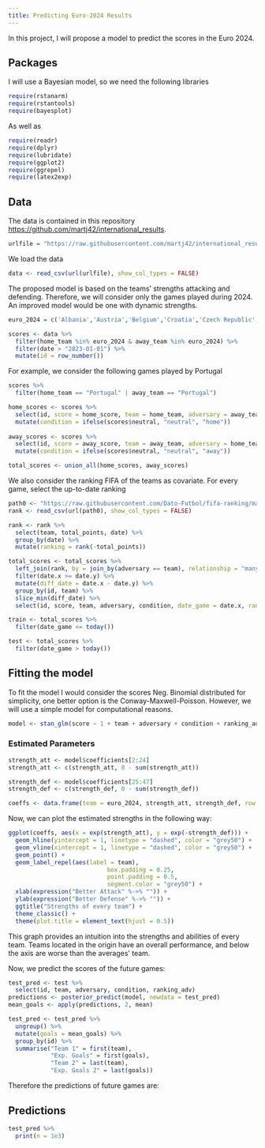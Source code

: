 ```yaml
---
title: Predicting Euro-2024 Results
---
```


In this project, I will propose a model to predict the scores in the Euro 2024.

## Packages

I will use a Bayesian model, so we need the following libraries

```r
require(rstanarm)
require(rstantools)
require(bayesplot)
```

As well as

```r
require(readr)
require(dplyr)
require(lubridate)
require(ggplot2)
require(ggrepel)
require(latex2exp)
```

## Data

The data is contained in this repository <https://github.com/martj42/international_results>.

```r
urlfile = "https://raw.githubusercontent.com/martj42/international_results/master/results.csv"
```

We load the data

```r
data <- read_csv(url(urlfile), show_col_types = FALSE)
```

The proposed model is based on the teams' strengths attacking and defending. Therefore, we will consider only the games played during 2024. An improved model would be one with dynamic strengths.

```r
euro_2024 = c('Albania','Austria','Belgium','Croatia','Czech Republic','Denmark','England','France','Georgia','Germany','Hungary','Italy','Netherlands','Poland','Portugal','Romania','Scotland','Serbia','Slovakia','Slovenia','Spain','Switzerland','Turkey','Ukraine')

scores <- data %>% 
  filter(home_team %in% euro_2024 & away_team %in% euro_2024) %>% 
  filter(date > "2023-01-01") %>% 
  mutate(id = row_number())

```

For example, we consider the following games played by Portugal

```r
scores %>% 
  filter(home_team == "Portugal" | away_team == "Portugal")
```

```r
home_scores <- scores %>% 
  select(id, score = home_score, team = home_team, adversary = away_team, date = date) %>% 
  mutate(condition = ifelse(scores$neutral, "neutral", "home"))
  
away_scores <- scores %>% 
  select(id, score = away_score, team = away_team, adversary = home_team, date = date) %>% 
  mutate(condition = ifelse(scores$neutral, "neutral", "away"))

total_scores <- union_all(home_scores, away_scores)
```

We also consider the ranking FIFA of the teams as covariate. For every game, select the up-to-date ranking

```r
path0 <- "https://raw.githubusercontent.com/Dato-Futbol/fifa-ranking/master/ranking_fifa_historical.csv"
rank <- read_csv(url(path0), show_col_types = FALSE)

rank <- rank %>% 
  select(team, total_points, date) %>% 
  group_by(date) %>% 
  mutate(ranking = rank(-total_points))
```

```r
total_scores <- total_scores %>% 
  left_join(rank, by = join_by(adversary == team), relationship = "many-to-many") %>% 
  filter(date.x >= date.y) %>% 
  mutate(diff_date = date.x - date.y) %>% 
  group_by(id, team) %>% 
  slice_min(diff_date) %>% 
  select(id, score, team, adversary, condition, date_game = date.x, ranking_adv = ranking, date_rank = date.y)

train <- total_scores %>% 
  filter(date_game <= today())

test <- total_scores %>% 
  filter(date_game > today())
```

## Fitting the model

To fit the model I would consider the scores Neg. Binomial distributed for simplicity, one better option is the Conway-Maxwell-Poisson. However, we will use a simple model for computational reasons.

```r
model <- stan_glm(score ~ 1 + team + adversary + condition + ranking_adv, data = train, family = poisson, iter = 5000, contrasts = list(team = "contr.sum", adversary = "contr.sum"))
```

### Estimated Parameters

```r
strength_att <- model$coefficients[2:24]
strength_att <- c(strength_att, 0 - sum(strength_att))

strength_def <- model$coefficients[25:47]
strength_def <- c(strength_def, 0 - sum(strength_def))

coeffs <- data.frame(team = euro_2024, strength_att, strength_def, row.names = c())
```

Now, we can plot the estimated strengths in the following way:

```r
ggplot(coeffs, aes(x = exp(strength_att), y = exp(-strength_def))) +
  geom_hline(yintercept = 1, linetype = "dashed", color = "grey50") +
  geom_vline(xintercept = 1, linetype = "dashed", color = "grey50") +
  geom_point() +
  geom_label_repel(aes(label = team),
                            box.padding = 0.25,
                            point.padding = 0.5,
                            segment.color = "grey50") +
  xlab(expression("Better Attack" %->% "")) +
  ylab(expression("Better Defense" %->% "")) + 
  ggtitle("Strengths of every team") + 
  theme_classic() +
  theme(plot.title = element_text(hjust = 0.5))
```

This graph provides an intuition into the strengths and abilities of every team. Teams located in the origin have an overall performance, and below the axis are worse than the averages' team.

Now, we predict the scores of the future games:

```r
test_pred <- test %>% 
  select(id, team, adversary, condition, ranking_adv)
predictions <- posterior_predict(model, newdata = test_pred) 
mean_goals <- apply(predictions, 2, mean)

test_pred <- test_pred %>% 
  ungroup() %>% 
  mutate(goals = mean_goals) %>% 
  group_by(id) %>% 
  summarise("Team 1" = first(team),
            "Exp. Goals" = first(goals),
            "Team 2" = last(team),
            "Exp. Goals 2" = last(goals)) 
```

Therefore the predictions of future games are:

## Predictions

```r
test_pred %>% 
  print(n = 1e3)
  
```
